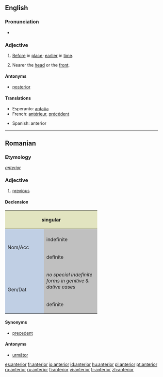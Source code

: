 ==English==

===Pronunciation===
*{{audio|en-us-anterior.ogg|Audio (US)}}
*:{{rhymes|ɪəriə(r)}}

===Adjective===
{{en-adj|-}}

# [[before|Before]] in [[place]]; [[earlier]] in [[time]].
# {{anatomy}} Nearer the [[head]] or the [[front]].

====Antonyms====
*[[posterior]]

====Translations====
{{trans-top}}
*Esperanto: [[antaŭa]]
*French: [[antérieur]], [[précédent]]
{{trans-mid}}
*Spanish: anterior
{{trans-bottom}}

----

==Romanian==

===Etymology===
{{L.|ro}} ''[[#Latin|anterior]]''

===Adjective===
{{ro-adj|4}}

# [[previous]]

====Declension====
<center>
{| style="background:#F0F0F0"

|-
! colspan="4" style="background:#e2e4c0" | singular
! colspan="2" style="background:#e2e4c0" | plural

|-
! rowspan="3" style="height:5em;width:7em;background:#c0cfe4" | Nom/Acc
| style="background:#C0C0C0" | 
! style="width:12em;background:#C0C0C0" | masculine & neuter
! style="width:12em;background:#C0C0C0" | feminine
! style="width:12em;background:#C0C0C0" | masculine
! style="width:12em;background:#C0C0C0" | feminine & neuter

|-
! style="width:10em;background:#C0C0C0" |indefinite
| anterior
| anterioară
| anteriori
| anterioare

|-
! style="width:10em;background:#C0C0C0" |definite

| anteriorul
| anterioara
| anteriorii
| anterioarele

|-
! rowspan="2" style="height:5em;width:7em;background:#c0cfe4" | Gen/Dat
! colspan="5" style="width:10em;background:#C0C0C0" | ''no special indefinite forms in genitive & dative cases''

|-
! style="width:10em;background:#C0C0C0" |definite

| anteriorului
| anterioarei
| anteriorilor
| anterioarelor

|}
</center>

====Synonyms====
*[[precedent]]

====Antonyms====
*[[următor]]

[[es:anterior]]
[[fr:anterior]]
[[io:anterior]]
[[id:anterior]]
[[hu:anterior]]
[[pl:anterior]]
[[pt:anterior]]
[[ro:anterior]]
[[ru:anterior]]
[[fi:anterior]]
[[vi:anterior]]
[[tr:anterior]]
[[zh:anterior]]